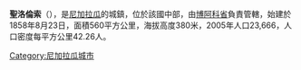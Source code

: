 '''聖洛倫索'''（{{lang-es|San Lorenzo}}），是[[尼加拉瓜|尼加拉瓜]]的城鎮，位於該國中部，由[[博阿科省|博阿科省]]負責管轄，始建於1858年8月23日，面積560平方公里，海拔高度380米，2005年人口23,666，人口密度每平方公里42.26人。

{{coord|12|22|N|85|40|W|region:NI_type:city|display=title}}

{{Nicaragua-geo-stub}}
[[Category:尼加拉瓜城市|Category:尼加拉瓜城市]]